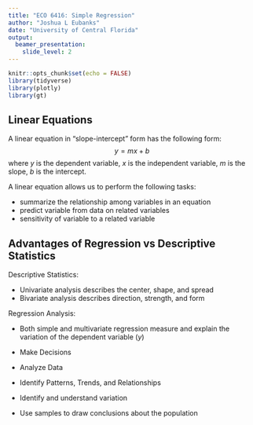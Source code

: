 ```yaml
---
title: "ECO 6416: Simple Regression"
author: "Joshua L Eubanks"
date: "University of Central Florida"
output:
  beamer_presentation:
    slide_level: 2
---
```


```r
knitr::opts_chunk$set(echo = FALSE)
library(tidyverse)
library(plotly)
library(gt)
```


## Linear Equations

A linear equation in "slope-intercept" form has the following form:
$$y = mx+b$$
where $y$ is the dependent variable, $x$ is the independent variable, $m$ is the slope, $b$ is the intercept.

A linear equation allows us to perform the following tasks:

- summarize the relationship among variables in an equation
- predict variable from data on related variables
- sensitivity of variable to a related variable

## Advantages of Regression vs Descriptive Statistics

Descriptive Statistics:

- Univariate analysis describes the center, shape, and spread
- Bivariate analysis describes direction, strength, and form

Regression Analysis:

- Both simple and multivariate regression measure and explain the variation of the dependent variable ($y$)

- Make Decisions
- Analyze Data
- Identify Patterns, Trends, and Relationships
- Identify and understand variation
- Use samples to draw conclusions about the population
